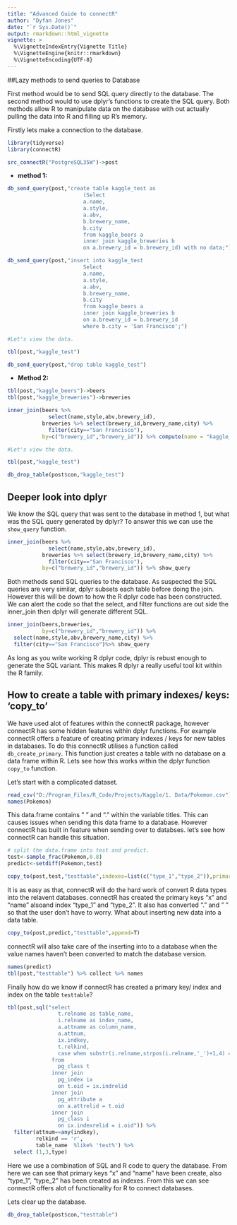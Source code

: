 ```yaml
---
title: "Advanced Guide to connectR"
author: "Dyfan Jones"
date: "`r Sys.Date()`"
output: rmarkdown::html_vignette
vignette: >
  %\VignetteIndexEntry{Vignette Title}
  %\VignetteEngine{knitr::rmarkdown}
  %\VignetteEncoding{UTF-8}
---
```


##Lazy methods to send queries to Database

First method would be to send SQL query directly to the database. The second method would to use dplyr's functions to create the SQL query. Both methods allow R to manipulate data on the database with out actually pulling the data into R and filling up R's memory. 

Firstly lets make a connection to the database.

```r
library(tidyverse)
library(connectR)

src_connectR("PostgreSQL35W")->post
```

- **method 1:**
```r
db_send_query(post,"create table kaggle_test as
                        (Select
                        a.name,
                        a.style,
                        a.abv,
                        b.brewery_name,
                        b.city
                        from kaggle_beers a
                        inner join kaggle_breweries b
                        on a.brewery_id = b.brewery_id) with no data;")

db_send_query(post,"insert into kaggle_test
                        Select
                        a.name,
                        a.style,
                        a.abv,
                        b.brewery_name,
                        b.city
                        from kaggle_beers a
                        inner join kaggle_breweries b
                        on a.brewery_id = b.brewery_id
                        where b.city = 'San Francisco';")

#Let's view the data.

tbl(post,"kaggle_test") 
```

```r
db_send_query(post,"drop table kaggle_test")
```

- **Method 2:**
```r
tbl(post,"kaggle_beers")->beers
tbl(post,"kaggle_breweries")->breweries

inner_join(beers %>% 
             select(name,style,abv,brewery_id),
           breweries %>% select(brewery_id,brewery_name,city) %>%
             filter(city=="San Francisco"),
           by=c("brewery_id","brewery_id")) %>% compute(name = "kaggle_test",temporary=F)

#Let's view the data.

tbl(post,"kaggle_test") 
```

```r
db_drop_table(post$con,"kaggle_test")
```

## Deeper look into dplyr
We know the SQL query that was sent to the database in method 1, but what was the SQL query generated by dplyr? To answer this we can use the `show_query` function.

```r
inner_join(beers %>% 
             select(name,style,abv,brewery_id),
           breweries %>% select(brewery_id,brewery_name,city) %>%
             filter(city=="San Francisco"),
           by=c("brewery_id","brewery_id")) %>% show_query
```

Both methods send SQL queries to the database. As suspected the SQL queries are very similar, dplyr subsets each table before doing the join. However this will be down to how the R dplyr code has been constructed. We can alert the code so that the select, and filter functions are out side the inner_join then dplyr will generate different SQL.
```r
inner_join(beers,breweries,
           by=c("brewery_id","brewery_id")) %>%
  select(name,style,abv,brewery_name,city) %>% 
  filter(city=="San Francisco")%>% show_query
```
As long as you write working R dplyr code, dplyr is rebust enough to generate the SQL variant. This makes R dplyr a really useful tool kit within the R family.

## How to create a table with primary indexes/ keys: 'copy_to'
We have used alot of features within the connectR package, however connectR has some hidden features within dplyr functions. For example connectR offers a feature of creating primary indexes / keys for new tables in databases. To do this connectR utilises a function called `db_create_primary`. This function just creates a table with no database on a data frame within R. Lets see how this works within the dplyr function `copy_to` function.

Let's start with a complicated dataset.

```r
read_csv("D:/Program_Files/R_Code/Projects/Kaggle/1. Data/Pokemon.csv")-> Pokemon
names(Pokemon)
```
This data.frame contains " " and "." within the variable titles. This can causes issues when sending this data frame to a database. However connectR has built in feature when sending over to databses. let's see how connectR can handle this situation.
```r
# split the data.frame into test and predict.
test<-sample_frac(Pokemon,0.8)
predict<-setdiff(Pokemon,test)

copy_to(post,test,"testtable",indexes=list(c("type_1","type_2")),primary=c("x","name"))
```
It is as easy as that, connectR will do the hard work of convert R data types into the relavent databases. connectR has created the primary keys "x" and "name" alsoand index "type_1" and "type_2". It also has converted "." and " " so that the user don't have to worry. What about inserting new data into a data table.
```r
copy_to(post,predict,"testtable",append=T)

```
connectR will also take care of the inserting into to a database when the value names haven't been converted to match the database version.
```r
names(predict)
tbl(post,"testtable") %>% collect %>% names
```
Finally how do we know if connectR has created a primary key/ index and index on the table `testtable`?
```r
tbl(post,sql("select 
                t.relname as table_name,
                i.relname as index_name,
                a.attname as column_name,
                a.attnum,
                ix.indkey,
                t.relkind,
                case when substr(i.relname,strpos(i.relname,'_')+1,4) = 'pkey' then 'pkey' else 'index' end as type
              from 
                pg_class t
              inner join 
                pg_index ix
                on t.oid = ix.indrelid
              inner join
                pg_attribute a
                on a.attrelid = t.oid
              inner join 
                pg_class i
                on ix.indexrelid = i.oid")) %>% 
  filter(attnum==any(indkey),
         relkind == 'r',
         table_name  %like% 'test%') %>%
  select (1,3,type)
```
Here we use a combination of SQL and R code to query the database. From here we can see that primary keys "x" and "name" have been create, also "type_1", "type_2" has been created as indexes. From this we can see connectR offers alot of functionality for R to connect databases.

Lets clear up the database.
```r
db_drop_table(post$con,"testtable")
```